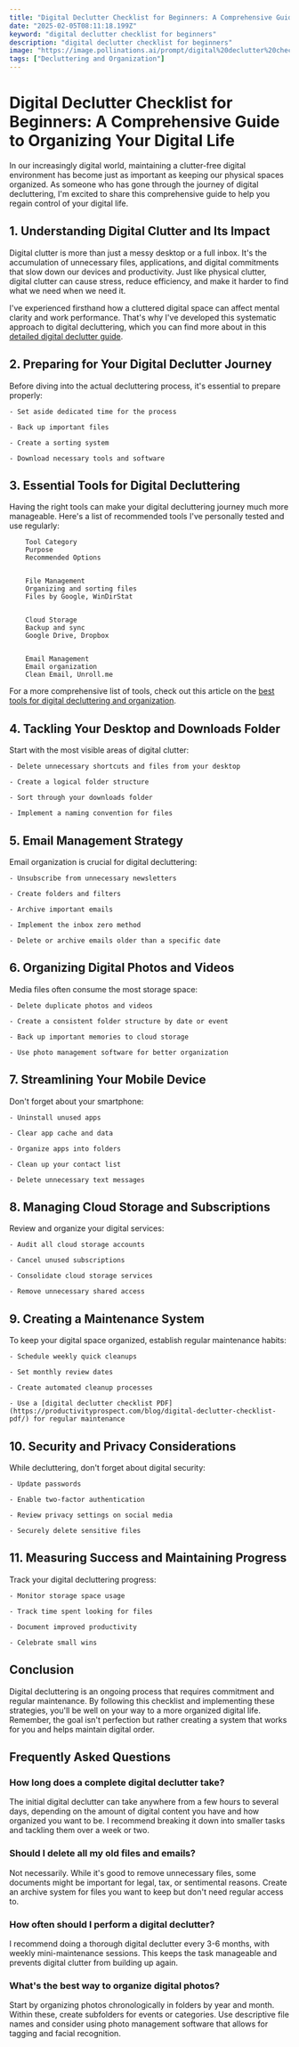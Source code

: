 ```yaml
---
title: "Digital Declutter Checklist for Beginners: A Comprehensive Guide to Organizing Your Digital Life"
date: "2025-02-05T08:11:18.199Z"
keyword: "digital declutter checklist for beginners"
description: "digital declutter checklist for beginners"
image: "https://image.pollinations.ai/prompt/digital%20declutter%20checklist%20for%20beginners%2C%20realistic%20photo%2C%20high%20quality%2C%204k?width=1024&height=1024&nologo=true"
tags: ["Decluttering and Organization"]
---
```


# Digital Declutter Checklist for Beginners: A Comprehensive Guide to Organizing Your Digital Life


In our increasingly digital world, maintaining a clutter-free digital environment has become just as important as keeping our physical spaces organized. As someone who has gone through the journey of digital decluttering, I'm excited to share this comprehensive guide to help you regain control of your digital life.



## 1. Understanding Digital Clutter and Its Impact


Digital clutter is more than just a messy desktop or a full inbox. It's the accumulation of unnecessary files, applications, and digital commitments that slow down our devices and productivity. Just like physical clutter, digital clutter can cause stress, reduce efficiency, and make it harder to find what we need when we need it.



I've experienced firsthand how a cluttered digital space can affect mental clarity and work performance. That's why I've developed this systematic approach to digital decluttering, which you can find more about in this [detailed digital declutter guide](https://productivityprospect.com/blog/digital-declutter-checklist/).



## 2. Preparing for Your Digital Declutter Journey


Before diving into the actual decluttering process, it's essential to prepare properly:




    - Set aside dedicated time for the process

    - Back up important files

    - Create a sorting system

    - Download necessary tools and software



## 3. Essential Tools for Digital Decluttering


Having the right tools can make your digital decluttering journey much more manageable. Here's a list of recommended tools I've personally tested and use regularly:




    
        Tool Category
        Purpose
        Recommended Options
    
    
        File Management
        Organizing and sorting files
        Files by Google, WinDirStat
    
    
        Cloud Storage
        Backup and sync
        Google Drive, Dropbox
    
    
        Email Management
        Email organization
        Clean Email, Unroll.me
    




For a more comprehensive list of tools, check out this article on the [best tools for digital decluttering and organization](https://productivityprospect.com/blog/best-tools-for-digital-decluttering-and-organization/).



## 4. Tackling Your Desktop and Downloads Folder


Start with the most visible areas of digital clutter:




    - Delete unnecessary shortcuts and files from your desktop

    - Create a logical folder structure

    - Sort through your downloads folder

    - Implement a naming convention for files



## 5. Email Management Strategy


Email organization is crucial for digital decluttering:




    - Unsubscribe from unnecessary newsletters

    - Create folders and filters

    - Archive important emails

    - Implement the inbox zero method

    - Delete or archive emails older than a specific date



## 6. Organizing Digital Photos and Videos


Media files often consume the most storage space:




    - Delete duplicate photos and videos

    - Create a consistent folder structure by date or event

    - Back up important memories to cloud storage

    - Use photo management software for better organization



## 7. Streamlining Your Mobile Device


Don't forget about your smartphone:




    - Uninstall unused apps

    - Clear app cache and data

    - Organize apps into folders

    - Clean up your contact list

    - Delete unnecessary text messages



## 8. Managing Cloud Storage and Subscriptions


Review and organize your digital services:




    - Audit all cloud storage accounts

    - Cancel unused subscriptions

    - Consolidate cloud storage services

    - Remove unnecessary shared access



## 9. Creating a Maintenance System


To keep your digital space organized, establish regular maintenance habits:




    - Schedule weekly quick cleanups

    - Set monthly review dates

    - Create automated cleanup processes

    - Use a [digital declutter checklist PDF](https://productivityprospect.com/blog/digital-declutter-checklist-pdf/) for regular maintenance



## 10. Security and Privacy Considerations


While decluttering, don't forget about digital security:




    - Update passwords

    - Enable two-factor authentication

    - Review privacy settings on social media

    - Securely delete sensitive files



## 11. Measuring Success and Maintaining Progress


Track your digital decluttering progress:




    - Monitor storage space usage

    - Track time spent looking for files

    - Document improved productivity

    - Celebrate small wins



## Conclusion


Digital decluttering is an ongoing process that requires commitment and regular maintenance. By following this checklist and implementing these strategies, you'll be well on your way to a more organized digital life. Remember, the goal isn't perfection but rather creating a system that works for you and helps maintain digital order.



## Frequently Asked Questions


### How long does a complete digital declutter take?

The initial digital declutter can take anywhere from a few hours to several days, depending on the amount of digital content you have and how organized you want to be. I recommend breaking it down into smaller tasks and tackling them over a week or two.



### Should I delete all my old files and emails?

Not necessarily. While it's good to remove unnecessary files, some documents might be important for legal, tax, or sentimental reasons. Create an archive system for files you want to keep but don't need regular access to.



### How often should I perform a digital declutter?

I recommend doing a thorough digital declutter every 3-6 months, with weekly mini-maintenance sessions. This keeps the task manageable and prevents digital clutter from building up again.



### What's the best way to organize digital photos?

Start by organizing photos chronologically in folders by year and month. Within these, create subfolders for events or categories. Use descriptive file names and consider using photo management software that allows for tagging and facial recognition.

